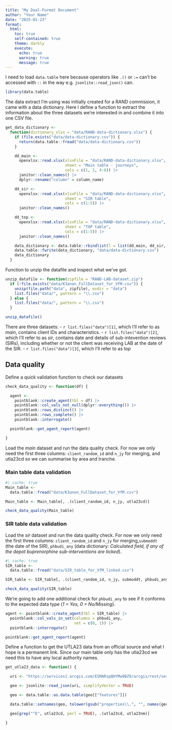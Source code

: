 ```yaml
---
title: "My Dual-Format Document"
author: "Your Name"
date: "2025-01-23"
format:
  html:
    toc: true
    self-contained: true
    theme: darkly
    execute:
      echo: true
      warning: true
      message: true
---
```






I need to load `data.table` here because operators like `.()` or `:=` can't be accessed with `::` in the way e.g. `jsonlite::read_json()` can. 

```r

library(data.table)

```
The data extract I'm using was initially created for a RAND commission, it came with a data dictionary. Here I define a function to extract the information about the three datasets we're interested in and combine it into one CSV file. 

```r
get_data_dictionary <-
  function(dictionary_xlsx = "data/RAND-data-dictionary.xlsx") {
    if (file.exists("data/data-dictionary.csv")) {
      return(data.table::fread("data/data-dictionary.csv"))
    }

    dd_main <-
      openxlsx::read.xlsx(xlsxFile = "data/RAND-data-dictionary.xlsx",
                          sheet = "Main table - journeys",
                          cols = c(1, 2, 4:6)) |>
      janitor::clean_names() |>
      dplyr::rename("column" = column_name)

    dd_sir <-
      openxlsx::read.xlsx(xlsxFile = "data/RAND-data-dictionary.xlsx",
                          sheet = "SIR table",
                          cols = c(1:5)) |>
      janitor::clean_names()

    dd_top <-
      openxlsx::read.xlsx(xlsxFile = "data/RAND-data-dictionary.xlsx",
                          sheet = "TOP table",
                          cols = c(1:5)) |>
      janitor::clean_names()

    data_dictionary <- data.table::rbindlist(l = list(dd_main, dd_sir, dd_top))
    data.table::fwrite(data_dictionary, "data/data-dictionary.csv")
    data_dictionary
  }
```

Function to unzip the datafile and inspect what we've got.

```r

unzip_datafile <- function(zipfile = "RAND-LAB-dataset.zip")
  if (!file.exists("data/K3anon_FullDataset_for_VfM.csv")) {
    unzip(file.path("data", zipfile), exdir = "data")
    list.files("data/", pattern = "\\.csv")
  } else {
    list.files("data/", pattern = "\\.csv")
  }
```

```r
unzip_datafile()
```
There are three datasets:
- `r list.files("data")[1]`, which I'll refer to as *main*, contains client IDs and characteristics.
- `r list.files("data")[2]`, which I'll refer to as *sir*, contains date and details of sub-intevention reviews (SIRs), including whether or not the client was receiving LAB at the date of the SIR.
- `r list.files("data")[3]`, which I'll refer to as *top*

## Data quality

Define a quick validation function to check our datasets

```r

check_data_quality <- function(df) {

  agent <-
    pointblank::create_agent(tbl = df) |>
    pointblank::col_vals_not_null(dplyr::everything()) |>
    pointblank::rows_distinct() |>
    pointblank::rows_complete() |>
    pointblank::interrogate()

  pointblank::get_agent_report(agent)

}


```

Load the *main* dataset and run the data quality check. For now we only need the first three columns: `client_random_id` and `n_jy` for merging, and utla23cd so we can summarise by area and tranche. 

### Main table data validation
```r
#| cache: true
Main_table <-
  data.table::fread("data/K3anon_FullDataset_for_VfM.csv")

Main_table <- Main_table[, .(client_random_id, n_jy, utla23cd)]

check_data_quality(Main_table)
```

### SIR table data validation

Load the *sir* dataset and run the data quality check. For now we only need the first three columns: `client_random_id` and `n_jy` for merging,`submoddt` (the date of the SIR), `phbudi_any` (data dictionary: *Calculated field, if any of the depot buprenorphine sub-interventions are ticked*).

```r
#| cache: true
SIR_table <-
  data.table::fread("data/SIR_table_for_VfM_linked.csv")

SIR_table <- SIR_table[, .(client_random_id, n_jy, submoddt, phbudi_any)]

check_data_quality(SIR_table)

```
We're going to add one additional check for `phbudi_any` to see if it conforms to the expected data type (*1 = Yes, 0 = No/Missing*).

```r

agent <- pointblank::create_agent(tbl = SIR_table) |>
  pointblank::col_vals_in_set(columns = phbudi_any,
                              set = c(0, 1)) |>
  pointblank::interrogate()

pointblank::get_agent_report(agent)

```

Define a function to get the UTLA23 data from an official source and what I hope is a permanent link. Since our main table only has the utla23cd we need this to have any local authority names. 


```r

get_utla23_data <- function() {

  uri <- "https://services1.arcgis.com/ESMARspQHYMw9BZ9/arcgis/rest/services/UTLA_APR_2023_UK_NC/FeatureServer/0/query?outFields=*&where=1%3D1&f=geojson"

  geo <- jsonlite::read_json(uri, simplifyVector = TRUE)

  geo <- data.table::as.data.table(geo[["features"]])

  data.table::setnames(geo, tolower(gsub("properties\\.", "", names(geo))))

  geo[grep("^E", utla23cd, perl = TRUE), .(utla23cd, utla23nm)]

}
```
